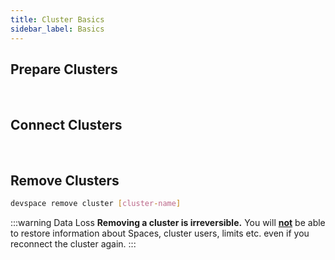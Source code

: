 ```yaml
---
title: Cluster Basics
sidebar_label: Basics
---
```



## Prepare Clusters

<FragmentPrepareCluster/>

<br/>

## Connect Clusters

<FragmentConnectCluster/>

<br/>

## Remove Clusters
```bash
devspace remove cluster [cluster-name]
```

:::warning Data Loss
**Removing a cluster is irreversible.** You will <u>**not**</u> be able to restore information about Spaces, cluster users, limits etc. even if you reconnect the cluster again.
:::
